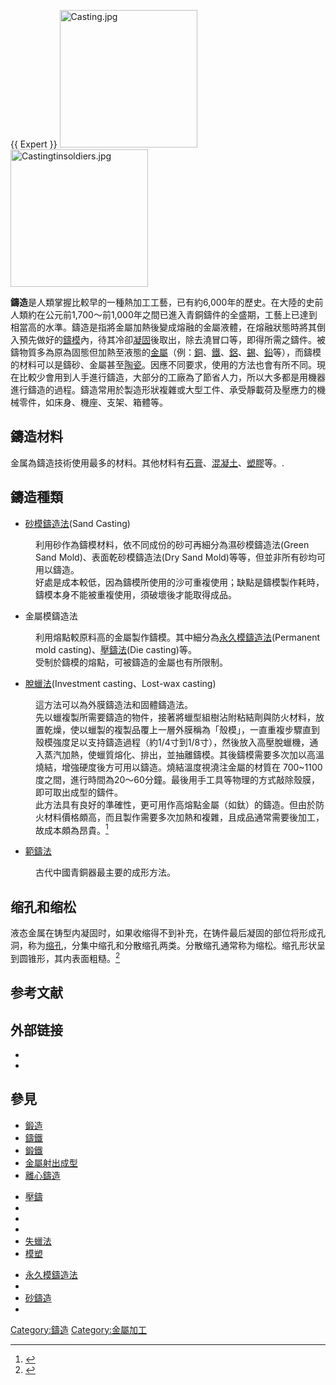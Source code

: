 {{ Expert }}
[[File:Casting.jpg|220px]]
[[File:Castingtinsoldiers.jpg|220px]]

'''鑄造'''是人類掌握比較早的一種熱加工工藝，已有約6,000年的歷史。在大陸的史前人類約在公元前1,700～前1,000年之間已進入青銅鑄件的全盛期，工藝上已達到相當高的水準。鑄造是指將金屬加熱後變成熔融的金屬液體，在熔融狀態時將其倒入預先做好的[[模_(鑄造工具)|鑄模]]內，待其冷卻[[凝固|凝固]]後取出，除去澆冒口等，即得所需之鑄件。被鑄物質多為原為固態但加熱至液態的[[金屬|金屬]]（例：[[銅|銅]]、[[鐵|鐵]]、[[鋁|鋁]]、[[錫|錫]]、[[鉛|鉛]]等），而鑄模的材料可以是鑄砂、金屬甚至[[陶瓷|陶瓷]]。因應不同要求，使用的方法也會有所不同。現在比較少會用到人手進行鑄造，大部分的工廠為了節省人力，所以大多都是用機器進行鑄造的過程。鑄造常用於製造形狀複雜或大型工件、承受靜載荷及壓應力的機械零件，如床身、機座、支架、箱體等。

==鑄造材料==
金属為鑄造技術使用最多的材料。其他材料有[[石膏|石膏]]、[[混凝土|混凝土]]、[[塑膠|塑膠]]等。.

==鑄造種類==
*[[砂模鑄造法|砂模鑄造法]](Sand Casting)
:利用砂作為鑄模材料，依不同成份的砂可再細分為濕砂模鑄造法(Green Sand Mold)、表面乾砂模鑄造法(Dry Sand Mold)等等，但並非所有砂均可用以鑄造。
:好處是成本較低，因為鑄模所使用的沙可重複使用；缺點是鑄模製作耗時，鑄模本身不能被重複使用，須破壞後才能取得成品。
*金屬模鑄造法
:利用熔點較原料高的金屬製作鑄模。其中細分為[[永久模鑄造法|永久模鑄造法]](Permanent mold casting)、[[壓鑄|壓鑄法]](Die casting)等。
:受制於鑄模的熔點，可被鑄造的金屬也有所限制。
*[[脫蠟法|脫蠟法]](Investment casting、Lost-wax casting)
:這方法可以為外膜鑄造法和固體鑄造法。
:先以蠟複製所需要鑄造的物件，接著將蠟型組樹沾附粘結劑與防火材料，放置乾燥，使以蠟製的複製品覆上一層外膜稱為「殼模」，一直重複步驟直到殼模強度足以支持鑄造過程（約1/4寸到1/8寸），然後放入高壓脫蠟機，通入蒸汽加熱，使蠟質熔化、排出，並抽離鑄模。其後鑄模需要多次加以高溫燒結，增強硬度後方可用以鑄造。燒結溫度視澆注金屬的材質在 700~1100度之間，進行時間為20～60分鐘。最後用手工具等物理的方式敲除殼膜，即可取出成型的鑄件。
:此方法具有良好的準確性，更可用作高熔點金屬（如鈦）的鑄造。但由於防火材料價格頗高，而且製作需要多次加熱和複雜，且成品通常需要後加工，故成本頗為昂貴。<ref>{{cite web |author1=加點製造 |title=老師傅的40年藝術品脫蠟鑄造工藝—日營五金鑄造廠 |url=https://mag.addmaker.tw/2018/10/29/老師傅的藝術品脫蠟鑄造工藝-日營五金鑄造廠/ |website=加點製造}}</ref>
*[[範鑄法|範鑄法]]
: 古代中國青銅器最主要的成形方法。

==缩孔和缩松==
液态金属在铸型内凝固时，如果收缩得不到补充，在铸件最后凝固的部位将形成孔洞，称为[[缩孔|缩孔]]，分集中缩孔和分散缩孔两类。分散缩孔通常称为缩松。缩孔形状呈到圆锥形，其内表面粗糙。<ref>{{cite book|author1=蒲永峰|coauthors=梁耀能|title=机械工程材料|date=2005|publisher=清华大学出版社|isbn=9787810825788|pages=197}}</ref>
== 参考文献 ==
{{Reflist}}

== 外部链接 ==
* {{cite web |url = http://www3.evta.gov.tw/odict/a01/001/b003/1.htm |title=鑄造工 |publisher=[[行政院勞工委員會|行政院勞工委員會]]職業訓練局 }}{{dead link|date=2018年4月 |bot=InternetArchiveBot |fix-attempted=yes }}
* {{cite web |url = http://www.zhuzaochina.com |title=铸造 }}

==參見==
{{commonscat|Casting}}
{{Portal|技術}}
*[[鍛造|鍛造]]
*[[鑄鐵|鑄鐵]]
*[[鍛鐵|鍛鐵]]
*[[金屬射出成型|金屬射出成型]]
*[[離心鑄造|離心鑄造]]
<!--*{{link-en||Core plug|Core plug}}-->
*[[壓鑄|壓鑄]]
*{{link-en|玻璃鑄造|Glass casting}}
*{{link-en|精密鑄造|Investment casting}}
*{{link-en|消失模鑄造|Lost-foam casting}}
*[[失蠟法|失蠟法]]
*[[模塑|模塑]]
<!--*[[菌絲體|菌絲體]]: Casting with mycelium-->
*[[永久模鑄造法|永久模鑄造法]]
*{{link-en|快速鑄造|Rapid casting}}
*[[砂鑄造|砂鑄造]]
*{{link-en|粉漿澆鑄|Slipcasting}}

{{Metal working nav box}}
{{Authority control}}
[[Category:鑄造|Category:鑄造]]
[[Category:金屬加工|Category:金屬加工]]